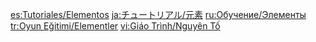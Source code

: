 {{CustomTabs
|tab1 = Overview
|tab2 = Elements
|tab3 = Enemies
|tab4 = System
|tab5 = Adventure
|tab6 = Uncategorized
}}
{{Tutorials by Category Table|Elements Tutorials|header=There are '''%PAGES%''' tutorials that focus on [[element]]s and [[elemental reaction]]s:}}
[[Category:Tutorials| ]]

[[es:Tutoriales/Elementos]]
[[ja:チュートリアル/元素]]
[[ru:Обучение/Элементы]]
[[tr:Oyun Eğitimi/Elementler]]
[[vi:Giáo Trình/Nguyên Tố]]